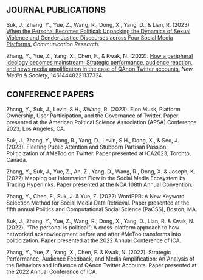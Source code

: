 
<!-- --- -->
<!-- title: "Publications" -->
<!-- --- -->

## JOURNAL PUBLICATIONS

Suk, J., Zhang, Y., Yue, Z., Wang, R., Dong, X., Yang, D., & Lian, R. (2023) [When the Personal Becomes Political: Unpacking the Dynamics of Sexual Violence and Gender Justice Discourses across Four Social Media Platforms.]() *Communication Research.*

Zhang, Y., Yue, Z., Yang, X., Chen, F., & Kwak, N. (2022). [How a peripheral ideology becomes mainstream: Strategic performance, audience reaction, and news media amplification in the case of QAnon Twitter accounts.](https://journals.sagepub.com/doi/full/10.1177/14614448221137324) *New Media & Society*, 14614448221137324.

## CONFERENCE PAPERS 
Zhang, Y., Suk, J., Levin, S.H., &Wang, R. (2023). Elon Musk, Platform Ownership, User Participation, and the Governance of Twitter. Paper presented at the American Political Science Association (APSA) Conference 2023, Los Angeles, CA.

Suk, J., Zhang, Y., Wang, R., Yang, D., Levin, S.H., Dong, X., & Seo, J. (2023). Fleeting Public Attention and Stubborn Partisan Passion: Politicization of #MeToo on Twitter. Paper presented at ICA2023, Toronto, Canada. 

Zhang, Y., Suk, J., Yue, Z., An, Z., Yang, D., Wang, R., Dong, X. & Joseph, K. (2022) Mapping out Information Flow in the Social Media Ecosystem by Tracing Hyperlinks. Paper presented at the NCA 108th Annual Convention.

Zhang, Y., Chen, F., Suk, J. & Yue, Z. (2022) WordPPR: A New Keyword Selection Method for Social Media Data Retrieval. Paper presented at the fifth annual Politics and Computational Social Science (PaCSS), Boston, MA.

Suk, J., Zhang, Y., Yue, Z., Wang, R., Dong, X., Yang, D., Lian, R. & Kwak, N. (2022). “The personal is political”: A cross-platform approach to how networked acknowledgment before and after #MeToo transforms into politicization. Paper presented at the 2022 Annual Conference of ICA.

Zhang, Y., Yue, Z., Yang, X., Chen, F. & Kwak, N. (2022). Strategic Performance, Audience Feedback, and Media Amplification: An Analysis of the Behaviors and Influence of QAnon Twitter Accounts. Paper presented at the 2022 Annual Conference of ICA.


